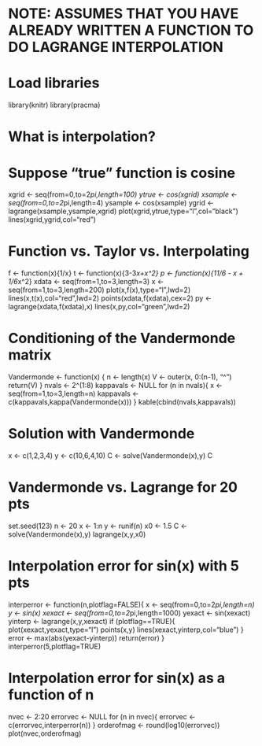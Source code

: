 # NOTE: ASSUMES THAT YOU HAVE ALREADY WRITTEN A FUNCTION TO DO LAGRANGE INTERPOLATION

# Load libraries
library(knitr)
library(pracma)

# What is interpolation?
# Suppose "true" function is cosine
xgrid <- seq(from=0,to=2*pi,length=100)
ytrue <- cos(xgrid)
xsample <- seq(from=0,to=2*pi,length=4)
ysample <- cos(xsample)
ygrid <- lagrange(xsample,ysample,xgrid)
plot(xgrid,ytrue,type="l",col="black")
lines(xgrid,ygrid,col="red")

# Function vs. Taylor vs. Interpolating
f <- function(x){1/x}
t <- function(x){3-3*x+x^2}
p <- function(x){11/6 - x + 1/6*x^2}
xdata <- seq(from=1,to=3,length=3)
x <- seq(from=1,to=3,length=200)
plot(x,f(x),type="l",lwd=2)
lines(x,t(x),col="red",lwd=2)
points(xdata,f(xdata),cex=2)
py <- lagrange(xdata,f(xdata),x)
lines(x,py,col="green",lwd=2)

# Conditioning of the Vandermonde matrix
Vandermonde <- function(x) {
  n <- length(x)
  V <- outer(x, 0:(n-1), "^")
  return(V)
}
nvals <- 2^(1:8)
kappavals <- NULL
for (n in nvals){
  x <- seq(from=1,to=3,length=n)
  kappavals <- c(kappavals,kappa(Vandermonde(x)))
}
kable(cbind(nvals,kappavals))

# Solution with Vandermonde
x <- c(1,2,3,4)
y <- c(10,6,4,10)
C <- solve(Vandermonde(x),y)
C

# Vandermonde vs. Lagrange for 20 pts
set.seed(123)
n <- 20
x <- 1:n
y <- runif(n)
x0 <- 1.5
C <- solve(Vandermonde(x),y)
lagrange(x,y,x0)

# Interpolation error for sin(x) with 5 pts
interperror <- function(n,plotflag=FALSE){
  x <- seq(from=0,to=2*pi,length=n)
  y <- sin(x)
  xexact <- seq(from=0,to=2*pi,length=1000)
  yexact <- sin(xexact)
  yinterp <- lagrange(x,y,xexact)
  if (plotflag==TRUE){
    plot(xexact,yexact,type="l")
    points(x,y)
    lines(xexact,yinterp,col="blue")
  }
  error  <- max(abs(yexact-yinterp))
  return(error)
}
interperror(5,plotflag=TRUE)

# Interpolation error for sin(x) as a function of n
nvec <- 2:20
errorvec <- NULL
for (n in nvec){
  errorvec <- c(errorvec,interperror(n))
}
orderofmag <- round(log10(errorvec))
plot(nvec,orderofmag)
